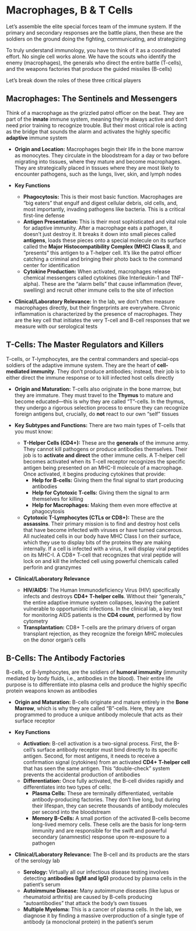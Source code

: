 # Macrophages, B & T Cells {-}

Let's assemble the elite special forces team of the immune system. If the primary and secondary responses are the battle plans, then these are the soldiers on the ground doing the fighting, communicating, and strategizing

To truly understand immunology, you have to think of it as a coordinated effort. No single cell works alone. We have the scouts who identify the enemy (macrophages), the generals who direct the entire battle (T-cells), and the weapons factories that produce the guided missiles (B-cells)

Let's break down the roles of these three critical players


## **Macrophages: The Sentinels and Messengers** {-}

Think of a macrophage as the grizzled patrol officer on the beat. They are part of the **innate** immune system, meaning they're always active and don't need prior training to recognize trouble. But their most critical role is acting as the bridge that sounds the alarm and activates the highly specific **adaptive** immune system

*   **Origin and Location:** Macrophages begin their life in the bone marrow as monocytes. They circulate in the bloodstream for a day or two before migrating into tissues, where they mature and become macrophages. They are strategically placed in tissues where they are most likely to encounter pathogens, such as the lungs, liver, skin, and lymph nodes

*   **Key Functions**
    *   **Phagocytosis:** This is their most basic function. Macrophages are "big eaters" that engulf and digest cellular debris, old cells, and, most importantly, invading pathogens like bacteria. This is a critical first-line defense
    *   **Antigen Presentation:** This is their most sophisticated and vital role for adaptive immunity. After a macrophage eats a pathogen, it doesn't just destroy it. It breaks it down into small pieces called **antigens**, loads these pieces onto a special molecule on its surface called the **Major Histocompatibility Complex (MHC) Class II**, and "presents" this antigen to a T-helper cell. It's like the patrol officer catching a criminal and bringing their photo back to the command center for identification
    *   **Cytokine Production:** When activated, macrophages release chemical messengers called cytokines (like Interleukin-1 and TNF-alpha). These are the "alarm bells" that cause inflammation (fever, swelling) and recruit other immune cells to the site of infection

*   **Clinical/Laboratory Relevance:** In the lab, we don't often measure macrophages directly, but their fingerprints are everywhere. Chronic inflammation is characterized by the presence of macrophages. They are the key cell that initiates the very T-cell and B-cell responses that we measure with our serological tests


## **T-Cells: The Master Regulators and Killers** {-}

T-cells, or T-lymphocytes, are the central commanders and special-ops soldiers of the adaptive immune system. They are the heart of **cell-mediated immunity**. They don't produce antibodies; instead, their job is to either direct the immune response or to kill infected host cells directly

*   **Origin and Maturation:** T-cells also originate in the bone marrow, but they are immature. They must travel to the **Thymus** to mature and become educated—this is why they are called "T"-cells. In the thymus, they undergo a rigorous selection process to ensure they can recognize foreign antigens but, crucially, do **not** react to our own "self" tissues

*   **Key Subtypes and Functions:** There are two main types of T-cells that you must know:
    *   **T-Helper Cells (CD4+):** These are the **generals** of the immune army. They cannot kill pathogens or produce antibodies themselves. Their job is to **activate and direct** the other immune cells. A T-helper cell becomes activated when its T-cell receptor recognizes the specific antigen being presented on an MHC-II molecule of a macrophage. Once activated, it begins producing cytokines that provide:
        *   **Help for B-cells:** Giving them the final signal to start producing antibodies
        *   **Help for Cytotoxic T-cells:** Giving them the signal to arm themselves for killing
        *   **Help for Macrophages:** Making them even more effective at phagocytosis
    *   **Cytotoxic T-Lymphocytes (CTLs or CD8+):** These are the **assassins**. Their primary mission is to find and destroy host cells that have become infected with viruses or have turned cancerous. All nucleated cells in our body have MHC Class I on their surface, which they use to display bits of the proteins they are making internally. If a cell is infected with a virus, it will display viral peptides on its MHC-I. A CD8+ T-cell that recognizes that viral peptide will lock on and kill the infected cell using powerful chemicals called perforin and granzymes

*   **Clinical/Laboratory Relevance**
    *   **HIV/AIDS:** The Human Immunodeficiency Virus (HIV) specifically infects and destroys **CD4+ T-helper cells**. Without their "generals," the entire adaptive immune system collapses, leaving the patient vulnerable to opportunistic infections. In the clinical lab, a key test for monitoring AIDS patients is the **CD4 count**, performed by flow cytometry
    *   **Transplantation:** CD8+ T-cells are the primary drivers of organ transplant rejection, as they recognize the foreign MHC molecules on the donor organ's cells

## **B-Cells: The Antibody Factories** {-}

B-cells, or B-lymphocytes, are the soldiers of **humoral immunity** (immunity mediated by body fluids, i.e., antibodies in the blood). Their entire life purpose is to differentiate into plasma cells and produce the highly specific protein weapons known as antibodies

*   **Origin and Maturation:** B-cells originate and mature entirely in the **Bone Marrow**, which is why they are called "B"-cells. Here, they are programmed to produce a unique antibody molecule that acts as their surface receptor

*   **Key Functions**
    *   **Activation:** B-cell activation is a two-signal process. First, the B-cell's surface antibody receptor must bind directly to its specific antigen. Second, for most antigens, it needs to receive a confirmation signal (cytokines) from an activated **CD4+ T-helper cell** that has seen the same antigen. This "double-check" system prevents the accidental production of antibodies
    *   **Differentiation:** Once fully activated, the B-cell divides rapidly and differentiates into two types of cells:
        *   **Plasma Cells:** These are terminally differentiated, veritable antibody-producing factories. They don't live long, but during their lifespan, they can secrete thousands of antibody molecules per second into the bloodstream
        *   **Memory B-Cells:** A small portion of the activated B-cells become long-lived memory cells. These cells are the basis for long-term immunity and are responsible for the swift and powerful secondary (anamnestic) response upon re-exposure to a pathogen

*   **Clinical/Laboratory Relevance:** The B-cell and its products are the stars of the serology lab
    *   **Serology:** Virtually all our infectious disease testing involves detecting **antibodies (IgM and IgG)** produced by plasma cells in the patient's serum
    *   **Autoimmune Disease:** Many autoimmune diseases (like lupus or rheumatoid arthritis) are caused by B-cells producing "autoantibodies" that attack the body's own tissues
    *   **Multiple Myeloma:** This is a cancer of plasma cells. In the lab, we diagnose it by finding a massive overproduction of a single type of antibody (a monoclonal protein) in the patient's serum
    